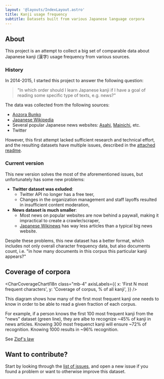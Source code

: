 ```yaml
---
layout: '@layouts/IndexLayout.astro'
title: Kanji usage frequency
subtitle: Datasets built from various Japanese language corpora
---
```


## About

This project is an attempt to collect a big set of comparable data
about Japanese kanji (漢字) usage frequency from various sources.

### History

In 2014-2015, I started this project to answer the following question:

> "In which order should I learn Japanese kanji if I have a goal
> of reading some specific type of texts, e.g. news?"

The data was collected from the following sources:

- [Aozora Bunko](https://www.aozora.gr.jp/)
- [Japanese Wikipedia](https://ja.wikipedia.org/)
- Several popular Japanese news websites:
  [Asahi](https://www.asahi.com/),
  [Mainichi](https://mainichi.jp/), etc.
- Twitter

However, this first attempt lacked sufficient research and technical effort,
and the resulting datasets have multiple issues, described in the
[attached readme](https://github.com/scriptin/kanji-frequency/tree/master/data2015/README.md).

### Current version

This new version solves the most of the aforementioned issues,
but unfortunately has some new problems:

- **Twitter dataset was exluded**:
  - Twitter API no longer has a free teer,
  - Changes in the organization management and staff layoffs
    resulted in insufficient content moderation,
- **News dataset is much smaller**:
  - Most news on popular websites are now behind a paywall,
    making it impractical to create a crawler/scraper,
  - [Japanese Wikinews](https://ja.wikinews.org/) has way
    less articles than a typical big news website.

Despite these problems, this new dataset has a better format,
which includes not only overall character frequency data,
but also documents count, i.e. "in how many documents
in this corpus this particular kanji appears?"

## Coverage of corpora


<CharCoverageChartI18n
  class="mb-4"
  axisLabels={{
    x: 'First N most frequent characters',
    y: 'Coverage of corpus, % of all kanji',
  }}
/>

This diagram shows how many of the first most frequent kanji one needs
to know in order to be able to read a given fraction of each corpus.

For example, if a person knows the first 100 most frequent kanji from
the "news" dataset (green line), they are albe to recognize ~45% of kanji
in news articles. Knowing 300 most frequenct kanji will ensure ~72% of
recognition. Knowing 1000 results in ~96% recognition.

See [Zipf's law](https://en.wikipedia.org/wiki/Zipf%27s_law)

## Want to contribute?

Start by looking through the [list of issues](https://github.com/scriptin/kanji-frequency/issues),
and open a new issue if you found a problem or want to otherwise improve this dataset.
